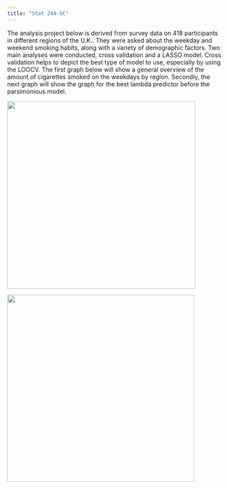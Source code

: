 ```yaml
---
title: "Stat 244-SC"
---
```


The analysis project below is derived from survey data on 418 participants in different regions of the U.K.. They were asked about the weekday and weekend smoking habits, along with a variety of demographic factors. Two main analyses were conducted, cross validation and a LASSO model. Cross validation helps to depict the best type of model to use, especially by using the LOOCV. The first graph below will show a general overview of the amount of cigarettes smoked on the weekdays by region. Secondly, the next graph will show the graph for the best lambda predictor before the parsimonious model.

![](Screenshot 2025-05-05 at 2.28.44 PM.jpeg){width="438"}

![](Screenshot 2025-05-05 at 2.29.10 PM.jpeg){width="436"}
